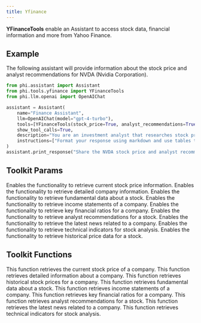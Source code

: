 ```yaml
---
title: Yfinance
---
```


**YFinanceTools** enable an Assistant to access stock data, financial information and more from Yahoo Finance.

## Example

The following assistant will provide information about the stock price and analyst recommendations for NVDA (Nvidia Corporation).

```python cookbook/tools/yfinance_tools.py
from phi.assistant import Assistant
from phi.tools.yfinance import YFinanceTools
from phi.llm.openai import OpenAIChat

assistant = Assistant(
    name="Finance Assistant",
    llm=OpenAIChat(model="gpt-4-turbo"),
    tools=[YFinanceTools(stock_price=True, analyst_recommendations=True, stock_fundamentals=True)],
    show_tool_calls=True,
    description="You are an investment analyst that researches stock prices, analyst recommendations, and stock fundamentals.",
    instructions=["Format your response using markdown and use tables to display data where possible."],
)
assistant.print_response("Share the NVDA stock price and analyst recommendations", markdown=True)


```

## Toolkit Params

<ResponseField name="stock_price" type="bool" default="True">
  Enables the functionality to retrieve current stock price information.
</ResponseField>
<ResponseField name="company_info" type="bool" default="False">
  Enables the functionality to retrieve detailed company information.
</ResponseField>
<ResponseField name="stock_fundamentals" type="bool" default="False">
  Enables the functionality to retrieve fundamental data about a stock.
</ResponseField>
<ResponseField name="income_statements" type="bool" default="False">
  Enables the functionality to retrieve income statements of a company.
</ResponseField>
<ResponseField name="key_financial_ratios" type="bool" default="False">
  Enables the functionality to retrieve key financial ratios for a company.
</ResponseField>
<ResponseField name="analyst_recommendations" type="bool" default="False">
  Enables the functionality to retrieve analyst recommendations for a stock.
</ResponseField>
<ResponseField name="company_news" type="bool" default="False">
  Enables the functionality to retrieve the latest news related to a company.
</ResponseField>
<ResponseField name="technical_indicators" type="bool" default="False">
  Enables the functionality to retrieve technical indicators for stock analysis.
</ResponseField>
<ResponseField name="historical_prices" type="bool" default="False">
  Enables the functionality to retrieve historical price data for a stock.
</ResponseField>

## Toolkit Functions

<ResponseField name="get_current_stock_price">
  This function retrieves the current stock price of a company.
</ResponseField>
<ResponseField name="get_company_info">
  This function retrieves detailed information about a company.
</ResponseField>
<ResponseField name="get_historical_stock_prices">
  This function retrieves historical stock prices for a company.
</ResponseField>
<ResponseField name="get_stock_fundamentals">
  This function retrieves fundamental data about a stock.
</ResponseField>
<ResponseField name="get_income_statements">
  This function retrieves income statements of a company.
</ResponseField>
<ResponseField name="get_key_financial_ratios">
  This function retrieves key financial ratios for a company.
</ResponseField>
<ResponseField name="get_analyst_recommendations">
  This function retrieves analyst recommendations for a stock.
</ResponseField>
<ResponseField name="get_company_news">
  This function retrieves the latest news related to a company.
</ResponseField>
<ResponseField name="get_technical_indicators">
  This function retrieves technical indicators for stock analysis.
</ResponseField>
